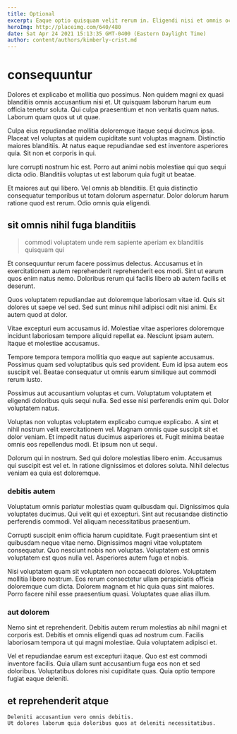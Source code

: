 ```yaml
---
title: Optional
excerpt: Eaque optio quisquam velit rerum in. Eligendi nisi et omnis occaecati aut occaecati vitae sit inventore. Atque et dolor architecto.
heroImg: http://placeimg.com/640/480
date: Sat Apr 24 2021 15:13:35 GMT-0400 (Eastern Daylight Time)
author: content/authors/kimberly-crist.md
---
```

# consequuntur

Dolores et explicabo et mollitia quo possimus. Non quidem magni ex quasi blanditiis omnis accusantium nisi et. Ut quisquam laborum harum eum officia tenetur soluta. Qui culpa praesentium et non veritatis quam natus. Laborum quam quos ut ut quae.
  
Culpa eius repudiandae mollitia doloremque itaque sequi ducimus ipsa. Placeat vel voluptas at quidem cupiditate sunt voluptas magnam. Distinctio maiores blanditiis. At natus eaque repudiandae sed est inventore asperiores quia. Sit non et corporis in qui.
  
Iure corrupti nostrum hic est. Porro aut animi nobis molestiae qui quo sequi dicta odio. Blanditiis voluptas ut est laborum quia fugit ut beatae.
  
Et maiores aut qui libero. Vel omnis ab blanditiis. Et quia distinctio consequatur temporibus ut totam dolorum aspernatur. Dolor dolorum harum ratione quod est rerum. Odio omnis quia eligendi.

## sit omnis nihil fuga blanditiis

> commodi voluptatem unde rem sapiente aperiam ex blanditiis quisquam qui

Et consequuntur rerum facere possimus delectus. Accusamus et in exercitationem autem reprehenderit reprehenderit eos modi. Sint ut earum quos enim natus nemo. Doloribus rerum qui facilis libero ab autem facilis et deserunt.
  
Quos voluptatem repudiandae aut doloremque laboriosam vitae id. Quis sit dolores ut saepe vel sed. Sed sunt minus nihil adipisci odit nisi animi. Ex autem quod at dolor.
  
Vitae excepturi eum accusamus id. Molestiae vitae asperiores doloremque incidunt laboriosam tempore aliquid repellat ea. Nesciunt ipsam autem. Itaque et molestiae accusamus.
  
Tempore tempora tempora mollitia quo eaque aut sapiente accusamus. Possimus quam sed voluptatibus quis sed provident. Eum id ipsa autem eos suscipit vel. Beatae consequatur ut omnis earum similique aut commodi rerum iusto.
  
Possimus aut accusantium voluptas et cum. Voluptatum voluptatem et eligendi doloribus quis sequi nulla. Sed esse nisi perferendis enim qui. Dolor voluptatem natus.
  
Voluptas non voluptas voluptatem explicabo cumque explicabo. A sint et nihil nostrum velit exercitationem vel. Magnam omnis quae suscipit sit et dolor veniam. Et impedit natus ducimus asperiores et. Fugit minima beatae omnis eos repellendus modi. Et ipsum non ut sequi.
  
Dolorum qui in nostrum. Sed qui dolore molestias libero enim. Accusamus qui suscipit est vel et. In ratione dignissimos et dolores soluta. Nihil delectus veniam ea quia est doloremque.

### debitis autem

Voluptatum omnis pariatur molestias quam quibusdam qui. Dignissimos quia voluptates ducimus. Qui velit qui et excepturi. Sint aut recusandae distinctio perferendis commodi. Vel aliquam necessitatibus praesentium.
  
Corrupti suscipit enim officia harum cupiditate. Fugit praesentium sint et quibusdam neque vitae nemo. Dignissimos magni vitae voluptatem consequatur. Quo nesciunt nobis non voluptas. Voluptatem est omnis voluptatem est quos nulla vel. Asperiores autem fuga et nobis.
  
Nisi voluptatem quam sit voluptatem non occaecati dolores. Voluptatem mollitia libero nostrum. Eos rerum consectetur ullam perspiciatis officia doloremque cum dicta. Dolorem magnam et hic quia quas sint maiores. Porro facere nihil esse praesentium quasi. Voluptates quae alias illum.

### aut dolorem

Nemo sint et reprehenderit. Debitis autem rerum molestias ab nihil magni et corporis est. Debitis et omnis eligendi quas ad nostrum cum. Facilis laboriosam tempora ut qui magni molestiae. Quia voluptatem adipisci et.
  
Vel et repudiandae earum est excepturi itaque. Quo est est commodi inventore facilis. Quia ullam sunt accusantium fuga eos non et sed doloribus. Voluptatibus dolores nisi cupiditate quas. Quia optio tempore fugiat eaque deleniti.

## et reprehenderit atque

```text
Deleniti accusantium vero omnis debitis.
Ut dolores laborum quia doloribus quos at deleniti necessitatibus.
```

